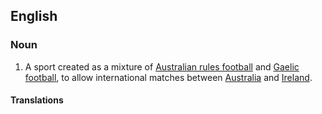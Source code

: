 ==English==
{{wikipedia}}

===Noun===
{{en-noun|head=[[international]] [[rules]] [[football]]}}

# {{lb|en|soccer}} A sport created as a mixture of [[Australian rules football]] and [[Gaelic football]], to allow international matches between [[Australia]] and [[Ireland]].

====Translations====
{{trans-top|type of football}}
{{trans-mid}}
{{trans-bottom}}